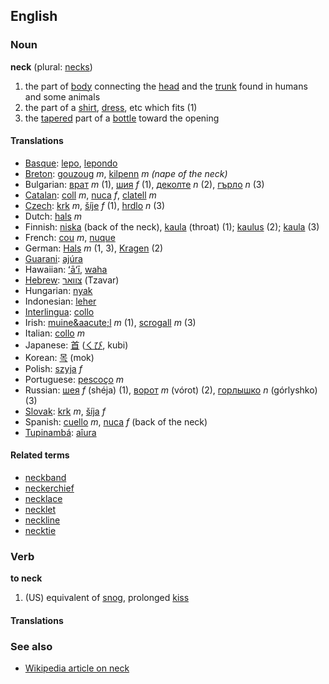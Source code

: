 ==English==

===Noun===
'''neck''' (plural: [[necks]])
# the part of [[body]] connecting the [[head]] and the [[trunk]] found in humans and some animals
# the part of a [[shirt]], [[dress]], etc which fits (1)
# the [[taper]]ed part of a [[bottle]] toward the opening

====Translations====
*[[Basque]]: [[lepo]], [[lepondo]]
*[[Breton]]: [[gouzoug]] ''m'', [[kilpenn]] ''m'' ''(nape of the neck)''
*Bulgarian: [[врат]] ''m'' (1), [[шия]] ''f'' (1), [[деколте]] ''n'' (2), [[гърло]] ''n'' (3)
*[[Catalan]]: [[coll]] ''m'', [[nuca]] ''f'', [[clatell]] ''m''
*[[Czech]]: [[krk]] ''m'', [[šíje]]  ''f'' (1), [[hrdlo]] ''n'' (3)
*Dutch: [[hals]] ''m''
*Finnish: [[niska]] (back of the neck), [[kaula]] (throat) (1); [[kaulus]] (2); [[kaula]] (3)
*French: [[cou]] ''m'', [[nuque]]
*German: [[Hals]] ''m'' (1, 3), [[Kragen]] (2)
*[[Guarani]]: [[ajúra]]
*Hawaiian: [[ʻāʻī]], [[waha]]
*[[Hebrew]]: [[צוואר]] (Tzavar)
*Hungarian: [[nyak]]
*Indonesian: [[leher]]
*[[Interlingua]]: [[collo]]
*Irish: [[muine&aacute;l]] ''m'' (1), [[scrogall]] ''m'' (3)
*Italian: [[collo]] ''m''
*Japanese: [[首]] ([[くび]], kubi)
*Korean: [[목]] (mok)
*Polish: [[szyja]] ''f''
*Portuguese: [[pescoço]] ''m''
*Russian: [[шея]] ''f'' (shéja) (1), [[ворот]] ''m'' (vórot) (2), [[горлышко]] ''n'' (górlyshko) (3)
*[[Slovak]]: [[krk]] ''m'', [[šíja]]  ''f''
*Spanish: [[cuello]] ''m'', [[nuca]] ''f'' (back of the neck)
*[[Tupinambá]]: [[aîura]]

====Related terms====
*[[neckband]]
*[[neckerchief]]
*[[necklace]]
*[[necklet]]
*[[neckline]]
*[[necktie]]

===Verb===
'''to neck'''
#(US) equivalent of [[snog]], prolonged [[kiss]]

====Translations====


===See also===
*[[en:neck|Wikipedia article on neck]]